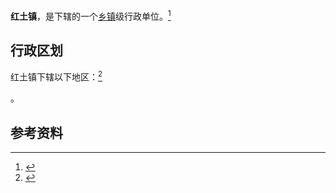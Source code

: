 {{中国乡级行政区|61/02/03/101/000}}

'''红土镇'''，是{{PRC admin/fullname|61/02/03/101/000|3}}下辖的一个[[乡镇|乡镇]]级行政单位。<ref>{{PRC admin/ref sgc|{{PRC admin/parent|61/02/03/101/000}}}}</ref>

== 行政区划 ==

红土镇下辖以下地区：<ref>{{PRC admin/ref sgc|61/02/03/101/000}}</ref>

{{PRC admin/children|61/02/03/101/000}}。

== 参考资料 ==

{{reflist}}

{{行政区划小作品}}
{{PRC admin/navcat|61/02/03/101/000}}